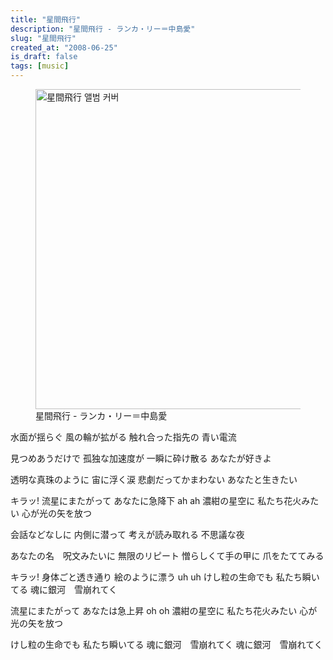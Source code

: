 ```yaml
---
title: "星間飛行"
description: "星間飛行 - ランカ・リー＝中島愛"
slug: "星間飛行"
created_at: "2008-06-25"
is_draft: false
tags: [music]
---
```


<figure>
  <Image
    src="/images/posts/seikan-hikou/seikan-hikou.jpg"
    alt="星間飛行 앨범 커버"
    width="512"
    height="512"
  />
  <figcaption>星間飛行 - ランカ・リー＝中島愛</figcaption>
</figure>

水面が揺らぐ
風の輪が拡がる
触れ合った指先の
青い電流

見つめあうだけで
孤独な加速度が
一瞬に砕け散る
あなたが好きよ

透明な真珠のように
宙に浮く涙
悲劇だってかまわない
あなたと生きたい

キラッ!
流星にまたがって
あなたに急降下 ah ah
濃紺の星空に
私たち花火みたい
心が光の矢を放つ

会話などなしに
内側に潜って
考えが読み取れる
不思議な夜

あなたの名　呪文みたいに
無限のリピート
憎らしくて手の甲に
爪をたててみる

キラッ!
身体ごと透き通り
絵のように漂う uh uh
けし粒の生命でも
私たち瞬いてる
魂に銀河　雪崩れてく

流星にまたがって
あなたは急上昇 oh oh
濃紺の星空に
私たち花火みたい
心が光の矢を放つ

けし粒の生命でも
私たち瞬いてる
魂に銀河　雪崩れてく
魂に銀河　雪崩れてく
